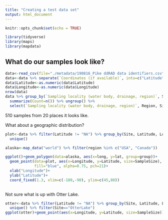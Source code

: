 ```yaml
---
title: "Creating a test data set"
output: html_document
---
```


```r
knitr::opts_chunk$set(echo = TRUE)
```

```r
library(tidyverse)
library(maps)
library(mapdata)
```

## What do our samples look like?

```r
data<-read_csv(file="./metadata/190816_Pike ddRAD data identifiers.csv")
data<-data %>% separate(`Coordinates (if available)`, into=c("Latitude", "Longitude"), sep =",")
data$Latitude<-as.numeric(data$Latitude)
data$Longitude<-as.numeric(data$Longitude)
nrow(data)
data %>% group_by(`Sampling locality (water body, drainage, region)`, Site, Region) %>% 
  summarize(Count=n()) %>% ungroup() %>%
  select(`Sampling locality (water body, drainage, region)`, Region, Site, Count)
```

510 samples from 20 places it looks like.

What about a geographic distribution?

```r
plot<-data %>% filter(Latitude != "NA") %>% group_by(Site, Latitude, Longitude) %>% summarize(SampleSize=n()) %>% select(Site, Latitude, Longitude, SampleSize) %>%
  unique()

alaska<-map_data("world") %>% filter(region %in% c("USA", "Canada"))

ggplot()+geom_polygon(data=alaska, aes(x=long, y=lat, group=group))+
  geom_point(data=plot, aes(x=Longitude, y=Latitude, size=SampleSize),
             fill="blue", alpha=0.75, pch=21)+
  xlab("Longitude")+
  ylab("Latitude")+
  coord_fixed(1.3, xlim=c(-180,-90), ylim=c(45,80))
 
```

Not sure what is up with Otter Lake.

```r
otter<-data %>% filter(Latitude != "NA") %>% group_by(Site, Latitude, Longitude) %>% summarize(SampleSize=n()) %>% select(Site, Latitude, Longitude, SampleSize) %>%
  unique() %>% filter(Site=="OtterLake")
ggplot(otter)+geom_point(aes(x=Longitude, y=Latitude, size=SampleSize))
```

